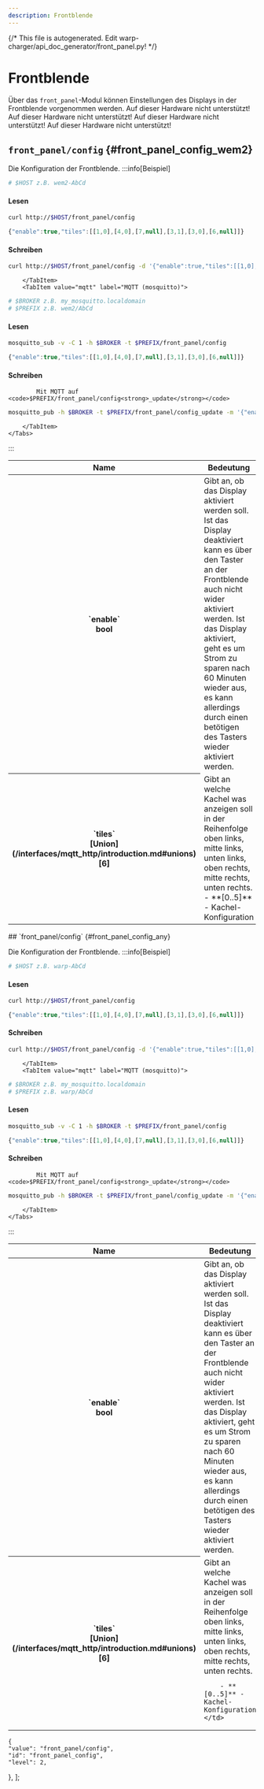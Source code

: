 ```yaml
---
description: Frontblende
---
```

{/* This file is autogenerated. Edit warp-charger/api_doc_generator/front_panel.py! */}

# Frontblende
Über das `front_panel`-Modul können Einstellungen des Displays in der Frontblende vorgenommen werden.
<Tabs groupId="hardwareType" queryString className="hidden-tabs">
<TabItem value="warp1">
Auf dieser Hardware nicht unterstützt!
</TabItem>
<TabItem value="warp2">
Auf dieser Hardware nicht unterstützt!
</TabItem>
<TabItem value="warp3">
Auf dieser Hardware nicht unterstützt!
</TabItem>
<TabItem value="wem">
Auf dieser Hardware nicht unterstützt!
</TabItem>
<TabItem value="wem2">
## `front_panel/config` {#front_panel_config_wem2}


Die Konfiguration der Frontblende.
:::info[Beispiel]
    <Tabs groupId="apiType" queryString className="hidden-tabs">
        <TabItem value="http" label="HTTP (curl)">
```bash
# $HOST z.B. wem2-AbCd
```

#### Lesen
```bash
curl http://$HOST/front_panel/config
```
```jsx
{"enable":true,"tiles":[[1,0],[4,0],[7,null],[3,1],[3,0],[6,null]]}
```



#### Schreiben
```bash
curl http://$HOST/front_panel/config -d '{"enable":true,"tiles":[[1,0],[4,0],[7,null],[3,1],[3,0],[6,null]]}'
```



        </TabItem>
        <TabItem value="mqtt" label="MQTT (mosquitto)">
```bash
# $BROKER z.B. my_mosquitto.localdomain
# $PREFIX z.B. wem2/AbCd
```

#### Lesen
```bash
mosquitto_sub -v -C 1 -h $BROKER -t $PREFIX/front_panel/config
```
```jsx
{"enable":true,"tiles":[[1,0],[4,0],[7,null],[3,1],[3,0],[6,null]]}
```



#### Schreiben
            Mit MQTT auf <code>$PREFIX/front_panel/config<strong>_update</strong></code>


```bash
mosquitto_pub -h $BROKER -t $PREFIX/front_panel/config_update -m '{"enable":true,"tiles":[[1,0],[4,0],[7,null],[3,1],[3,0],[6,null]]}'
```



        </TabItem>
    </Tabs>
:::


<table>
    <thead>
        <tr>
            <th scope="col">Name</th>
            <th scope="col">Bedeutung</th>
        </tr>
    </thead>
    <tbody>

<tr>
    <th scope="row" style={{whiteSpace: "nowrap"}}>`enable`<br/>bool</th>
    <td>
        Gibt an, ob das Display aktiviert werden soll. Ist das Display deaktiviert kann es über den Taster an der Frontblende auch nicht wider aktiviert werden. Ist das Display aktiviert, geht es um Strom zu sparen nach 60 Minuten wieder aus, es kann allerdings durch einen betötigen des Tasters wieder aktiviert werden.
    </td>
</tr>

<tr>
    <th scope="row" style={{whiteSpace: "nowrap"}}>`tiles`<br/>[Union](/interfaces/mqtt_http/introduction.md#unions)[6]</th>
    <td>
        Gibt an welche Kachel was anzeigen soll in der Reihenfolge oben links, mitte links, unten links, oben rechts, mitte rechts, unten rechts.
        - **[0..5]** - Kachel-Konfiguration
    </td>
</tr>
    </tbody>
</table>
</TabItem>
<TabItem value="any">
## `front_panel/config` {#front_panel_config_any}


Die Konfiguration der Frontblende.
:::info[Beispiel]
    <Tabs groupId="apiType" queryString className="hidden-tabs">
        <TabItem value="http" label="HTTP (curl)">
```bash
# $HOST z.B. warp-AbCd
```

#### Lesen
```bash
curl http://$HOST/front_panel/config
```
```jsx
{"enable":true,"tiles":[[1,0],[4,0],[7,null],[3,1],[3,0],[6,null]]}
```



#### Schreiben
```bash
curl http://$HOST/front_panel/config -d '{"enable":true,"tiles":[[1,0],[4,0],[7,null],[3,1],[3,0],[6,null]]}'
```



        </TabItem>
        <TabItem value="mqtt" label="MQTT (mosquitto)">
```bash
# $BROKER z.B. my_mosquitto.localdomain
# $PREFIX z.B. warp/AbCd
```

#### Lesen
```bash
mosquitto_sub -v -C 1 -h $BROKER -t $PREFIX/front_panel/config
```
```jsx
{"enable":true,"tiles":[[1,0],[4,0],[7,null],[3,1],[3,0],[6,null]]}
```



#### Schreiben
            Mit MQTT auf <code>$PREFIX/front_panel/config<strong>_update</strong></code>


```bash
mosquitto_pub -h $BROKER -t $PREFIX/front_panel/config_update -m '{"enable":true,"tiles":[[1,0],[4,0],[7,null],[3,1],[3,0],[6,null]]}'
```



        </TabItem>
    </Tabs>
:::


<table>
    <thead>
        <tr>
            <th scope="col">Name</th>
            <th scope="col">Bedeutung</th>
        </tr>
    </thead>
    <tbody>

<tr>
    <th scope="row" style={{whiteSpace: "nowrap"}}>`enable`<br/>bool</th>
    <td>
        Gibt an, ob das Display aktiviert werden soll. Ist das Display deaktiviert kann es über den Taster an der Frontblende auch nicht wider aktiviert werden. Ist das Display aktiviert, geht es um Strom zu sparen nach 60 Minuten wieder aus, es kann allerdings durch einen betötigen des Tasters wieder aktiviert werden.
    </td>
</tr>

<tr>
    <th scope="row" style={{whiteSpace: "nowrap"}}>`tiles`<br/>[Union](/interfaces/mqtt_http/introduction.md#unions)[6]</th>
    <td>
        Gibt an welche Kachel was anzeigen soll in der Reihenfolge oben links, mitte links, unten links, oben rechts, mitte rechts, unten rechts.
        
        
        
        - **[0..5]** - Kachel-Konfiguration
    </td>
</tr>
    </tbody>
</table>
</TabItem>
</Tabs>

    {
    "value": "front_panel/config",
    "id": "front_panel_config",
    "level": 2,
    
},
];
